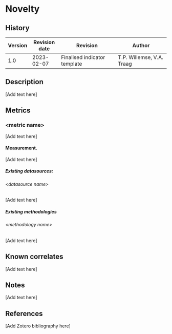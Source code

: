 # Novelty {#novelty .unnumbered}

::: {}

## History

| Version | Revision date | Revision                     | Author                    |
|---------|---------------|------------------------------|---------------------------|
| 1.0     | 2023-02-07    | Finalised indicator template | T.P. Willemse, V.A. Traag |

:::

## Description

\[Add text here\]

## Metrics

### &lt;metric name&gt;

\[Add text here\]

#### Measurement.

\[Add text here\]

##### Existing datasources:

###### &lt;datasource name&gt;

\[Add text here\]

##### Existing methodologies

###### &lt;methodology name&gt;

\[Add text here\]

## Known correlates

\[Add text here\]

## Notes

\[Add text here\]

## References

\[Add Zotero bibliography here\]
